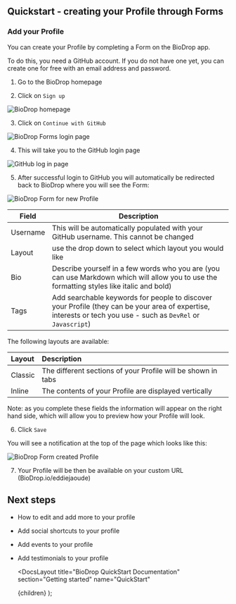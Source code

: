 
## Quickstart - creating your Profile through Forms

### Add your Profile

You can create your Profile by completing a Form on the BioDrop app.

To do this, you need a GitHub account. If you do not have one yet, you can create one for free with an email address and password.

1. Go to the <Link href={BASE_WEBSITE_URL} target="_blank" rel="noopener">BioDrop homepage</Link>

2. Click on `Sign up`

![BioDrop homepage](https://github.com/EddieHubCommunity/BioDrop/assets/82668196/ce980ed7-ad4d-42c0-886c-447a2e2ab936)

3. Click on `Continue with GitHub`

![BioDrop Forms login page](https://github.com/EddieHubCommunity/BioDrop/assets/82668196/fdea7aa5-186f-4890-a6f0-54cd33b7bd7b)

4. This will take you to the GitHub login page

![GitHub log in page](https://github.com/EddieHubCommunity/BioDrop/assets/82668196/d9ecab04-150f-403c-92be-16451812751d)

5. After successful login to GitHub you will automatically be redirected back to BioDrop where you will see the Form:

![BioDrop Form for new Profile](https://github.com/EddieHubCommunity/BioDrop/assets/82668196/eaffc958-faff-4d4d-9ab9-1ed7fc9c7d39)

| Field    | Description                                                                                                                                                    |
| -------- | -------------------------------------------------------------------------------------------------------------------------------------------------------------- |
| Username | This will be automatically populated with your GitHub username. This cannot be changed                                                                         |
| Layout   | use the drop down to select which layout you would like                                                                                                        |
| Bio      | Describe yourself in a few words who you are (you can use Markdown which will allow you to use the formatting styles like italic and bold)                     |
| Tags     | Add searchable keywords for people to discover your Profile (they can be your area of expertise, interests or tech you use - such as `DevRel` or `Javascript`) |

The following layouts are available:

| Layout  | Description                                                  |
| :------ | :----------------------------------------------------------- |
| Classic | The different sections of your Profile will be shown in tabs |
| Inline  | The contents of your Profile are displayed vertically        |

Note: as you complete these fields the information will appear on the right hand side, which will allow you to preview how your Profile will look.

6. Click `Save`

You will see a notification at the top of the page which looks like this:

![BioDrop Form created Profile](https://github.com/EddieHubCommunity/BioDrop/assets/82668196/8a14efae-3867-4304-b12f-ede862c24478)

7. Your Profile will be then be available on your custom URL (BioDrop.io/eddiejaoude)

## Next steps

- How to <Link href="/docs/how-to-guides/editing-forms">edit and add more</Link> to your profile
- Add <Link href="/docs/how-to-guides/socials-shortcuts-forms">social shortcuts</Link> to your profile
- Add <Link href="/docs/how-to-guides/events-forms">events</Link> to your profile
- Add <Link href="/docs/how-to-guides/testimonials-forms">testimonials</Link> to your profile

  <DocsLayout
    title="BioDrop QuickStart Documentation"
    section="Getting started"
    name="QuickStart"
  >
    {children}
  </DocsLayout>
);
